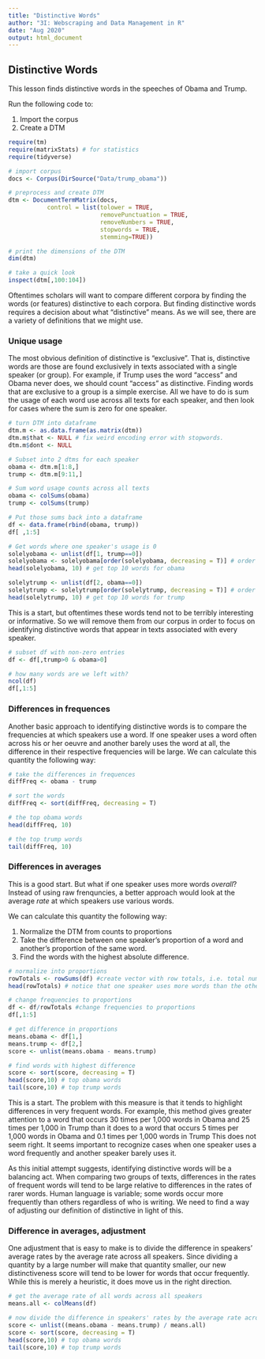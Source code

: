 ```yaml
---
title: "Distinctive Words"
author: "3I: Webscraping and Data Management in R"
date: "Aug 2020"
output: html_document
---
```


## Distinctive Words

This lesson finds distinctive words in the speeches of Obama and Trump.

Run the following code to:

1. Import the corpus
2. Create a DTM

```r
require(tm)
require(matrixStats) # for statistics
require(tidyverse)

# import corpus
docs <- Corpus(DirSource("Data/trump_obama"))

# preprocess and create DTM
dtm <- DocumentTermMatrix(docs,
           control = list(tolower = TRUE,
                          removePunctuation = TRUE,
                          removeNumbers = TRUE,
                          stopwords = TRUE,
                          stemming=TRUE))

# print the dimensions of the DTM
dim(dtm)

# take a quick look
inspect(dtm[,100:104])
```

Oftentimes scholars will want to compare different corpora by finding the words (or features) distinctive to each corpora. But finding distinctive words requires a decision about what “distinctive” means. As we will see, there are a variety of definitions that we might use. 

### Unique usage

The most obvious definition of distinctive is "exclusive". That is, distinctive words are those are found exclusively in texts associated with a single speaker (or group). For example, if Trump uses the word “access” and Obama never does, we should count “access” as distinctive. 
Finding words that are exclusive to a group is a simple exercise. All we have to do is sum the usage of each word use across all texts for each speaker, and then look for cases where the sum is zero for one speaker.

```r
# turn DTM into dataframe
dtm.m <- as.data.frame(as.matrix(dtm))
dtm.m$that <- NULL # fix weird encoding error with stopwords.
dtm.m$dont <- NULL

# Subset into 2 dtms for each speaker
obama <- dtm.m[1:8,]
trump <- dtm.m[9:11,]

# Sum word usage counts across all texts
obama <- colSums(obama)
trump <- colSums(trump)

# Put those sums back into a dataframe
df <- data.frame(rbind(obama, trump))
df[ ,1:5]

# Get words where one speaker's usage is 0
solelyobama <- unlist(df[1, trump==0]) 
solelyobama <- solelyobama[order(solelyobama, decreasing = T)] # order them by frequency
head(solelyobama, 10) # get top 10 words for obama

solelytrump <- unlist(df[2, obama==0])
solelytrump <- solelytrump[order(solelytrump, decreasing = T)] # order them by frequency
head(solelytrump, 10) # get top 10 words for trump
```

This is a start, but oftentimes these words tend not to be terribly interesting or informative. So we will remove them from our corpus in order to focus on identifying distinctive words that appear in texts associated with every speaker.

```r
# subset df with non-zero entries
df <- df[,trump>0 & obama>0]

# how many words are we left with?
ncol(df)
df[,1:5]
```

### Differences in frequences

Another basic approach to identifying distinctive words is to compare the frequencies at which speakers use a word. If one speaker uses a word often across his or her oeuvre and another barely uses the word at all, the difference in their respective frequencies will be large. We can calculate this quantity the following way:

```r
# take the differences in frequences
diffFreq <- obama - trump

# sort the words
diffFreq <- sort(diffFreq, decreasing = T)

# the top obama words
head(diffFreq, 10)

# the top trump words
tail(diffFreq, 10)
```

### Differences in averages

This is a good start. But what if one speaker uses more words *overall*? Instead of using raw frenquncies, a better approach would look at the average *rate* at which speakers use various words. 

We can calculate this quantity the following way:

1. Normalize the DTM from counts to proportions
2. Take the difference between one speaker's proportion of a word and another's proportion of the same word.
3. Find the words with the highest absolute difference.

```r
# normalize into proportions
rowTotals <- rowSums(df) #create vector with row totals, i.e. total number of words per document
head(rowTotals) # notice that one speaker uses more words than the other

# change frequencies to proportions
df <- df/rowTotals #change frequencies to proportions
df[,1:5]

# get difference in proportions
means.obama <- df[1,]
means.trump <- df[2,]
score <- unlist(means.obama - means.trump)

# find words with highest difference
score <- sort(score, decreasing = T)
head(score,10) # top obama words
tail(score,10) # top trump words
```

This is a start. The problem with this measure is that it tends to highlight differences in very frequent words. For example, this method gives greater attention to a word that occurs 30 times per 1,000 words in Obama and 25 times per 1,000 in Trump than it does to a word that occurs 5 times per 1,000 words in Obama and 0.1 times per 1,000 words in Trump This does not seem right. It seems important to recognize cases when one speaker uses a word frequently and another speaker barely uses it.

As this initial attempt suggests, identifying distinctive words will be a balancing act. When comparing two groups of texts, differences in the rates of frequent words will tend to be large relative to differences in the rates of rarer words. Human language is variable; some words occur more frequently than others regardless of who is writing. We need to find a way of adjusting our definition of distinctive in light of this.

### Difference in averages, adjustment

One adjustment that is easy to make is to divide the difference in speakers’ average rates by the average rate across all speakers. Since dividing a quantity by a large number will make that quantity smaller, our new distinctiveness score will tend to be lower for words that occur frequently. While this is merely a heuristic, it does move us in the right direction.

```r
# get the average rate of all words across all speakers
means.all <- colMeans(df)

# now divide the difference in speakers' rates by the average rate across all speakers
score <- unlist((means.obama - means.trump) / means.all)
score <- sort(score, decreasing = T)
head(score,10) # top obama words
tail(score,10) # top trump words
```



